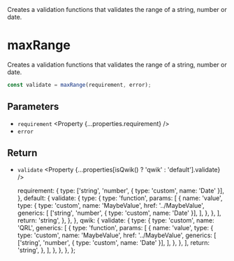 
<Title>maxRange</Title>
<Description>
  Creates a validation functions that validates the range of a string, number or
  date.
</Description>

# maxRange

Creates a validation functions that validates the range of a string, number or date.

```ts
const validate = maxRange(requirement, error);
```

## Parameters

- `requirement` <Property {...properties.requirement} />
- `error` <Property type="string" />

## Return

- `validate` <Property {...properties[isQwik() ? 'qwik' : 'default'].validate} />

  requirement: {
    type: ['string', 'number', { type: 'custom', name: 'Date' }],
  },
  default: {
    validate: {
      type: {
        type: 'function',
        params: [
          {
            name: 'value',
            type: {
              type: 'custom',
              name: 'MaybeValue',
              href: '../MaybeValue',
              generics: [
                ['string', 'number', { type: 'custom', name: 'Date' }],
              ],
            },
          },
        ],
        return: 'string',
      },
    },
  },
  qwik: {
    validate: {
      type: {
        type: 'custom',
        name: 'QRL',
        generics: [
          {
            type: 'function',
            params: [
              {
                name: 'value',
                type: {
                  type: 'custom',
                  name: 'MaybeValue',
                  href: '../MaybeValue',
                  generics: [
                    ['string', 'number', { type: 'custom', name: 'Date' }],
                  ],
                },
              },
            ],
            return: 'string',
          },
        ],
      },
    },
  },
};
